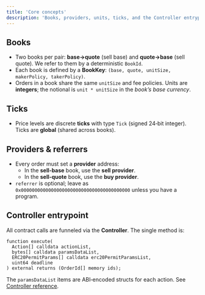 ```yaml
---
title: 'Core concepts'
description: 'Books, providers, units, ticks, and the Controller entrypoint.'
---
```


## Books

- Two books per pair: **base→quote** (sell base) and **quote→base** (sell quote). We refer to them by a deterministic `BookId`.
- Each book is defined by a **BookKey**: `(base, quote, unitSize, makerPolicy, takerPolicy)`.
- Orders in a book share the same `unitSize` and fee policies. Units are **integers**; the notional is `unit * unitSize` in the _book’s base currency_.

## Ticks

- Price levels are discrete **ticks** with type `Tick` (signed 24‑bit integer). Ticks are **global** (shared across books).

## Providers & referrers

- Every order must set a **provider** address:
  - In the **sell‑base** book, use the **sell provider**.
  - In the **sell‑quote** book, use the **buy provider**.
- `referrer` is optional; leave as `0x0000000000000000000000000000000000000000` unless you have a program.

## Controller entrypoint

All contract calls are funneled via the **Controller**. The single method is:

```solidity
function execute(
  Action[] calldata actionList,
  bytes[] calldata paramsDataList,
  ERC20PermitParams[] calldata erc20PermitParamsList,
  uint64 deadline
) external returns (OrderId[] memory ids);
```

The `paramsDataList` items are ABI‑encoded structs for each action. See [Controller reference](/mms-api/reference/controller).
